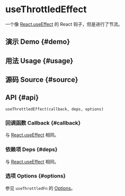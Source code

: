 # useThrottledEffect


<HooksType category="Lifecycle" lowLevel />

一个像 [React.useEffect](https://react.dev/reference/react/useEffect) 的 React 钩子，但是进行了节流。

## 演示 Demo \{#demo}


<App />

## 用法 Usage \{#usage}



## 源码 Source \{#source}


<Source />

## API \{#api}

```tsx
useThrottledEffect(callback, deps, options)
```

### 回调函数 Callback \{#callback}

与 [React.useEffect](https://react.dev/reference/react/useEffect) 相同。

### 依赖项 Deps \{#deps}

与 [React.useEffect](https://react.dev/reference/react/useEffect) 相同。

### 选项 Options \{#options}

参见 `useThrottledFn` 的 [Options](/reference/use-throttled-fn/#options)。
